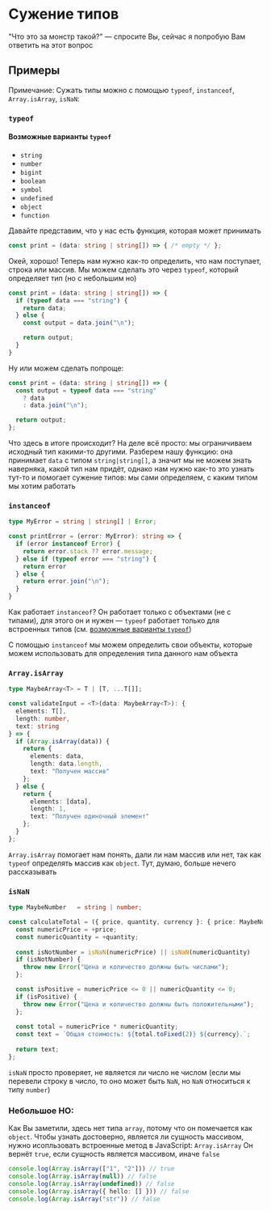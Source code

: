 # Сужение типов

"Что это за монстр такой?" — спросите Вы, сейчас я попробую Вам ответить на этот вопрос

## Примеры

Примечание:
Сужать типы можно с помощью `typeof`, `instanceof`, `Array.isArray`, `isNaN`:

### `typeof`

#### Возможные варианты `typeof`

- `string`
- `number`
- `bigint`
- `boolean`
- `symbol`
- `undefined`
- `object`
- `function`

Давайте представим, что у нас есть функция, которая может принимать

```ts twoslash
const print = (data: string | string[]) => { /* empty */ };
```

Окей, хорошо! Теперь нам нужно как-то определить, что нам поступает, строка или массив.
Мы можем сделать это через `typeof`, который определяет тип (но с небольшим но)

```ts copy twoslash
const print = (data: string | string[]) => {
  if (typeof data === "string") {
    return data;
  } else {
    const output = data.join("\n");

    return output;
  }
}
```

Ну или можем сделать попроще:

```ts copy twoslash
const print = (data: string | string[]) => {
  const output = typeof data === "string"
    ? data
    : data.join("\n");

  return output;
};
```

Что здесь в итоге происходит? На деле всё просто: мы ограничиваем исходный тип какими-то другими. Разберем нашу функцию:
она принимает `data` с типом `string|string[]`, а значит мы не можем знать наверняка, какой тип нам придёт, однако нам нужно как-то это узнать
тут-то и помогает сужение типов: мы сами определяем, с каким типом мы хотим работать

### `instanceof`

```ts copy twoslash
type MyError = string | string[] | Error;

const printError = (error: MyError): string => {
  if (error instanceof Error) {
    return error.stack ?? error.message;
  } else if (typeof error === "string") {
    return error
  } else {
    return error.join("\n");
  }
}
```

Как работает `instanceof`? Он работает только с объектами (не с типами), для этого он и нужен — `typeof` работает только для встроенных типов
(см. [возможные варианты `typeof`](#возможные-варианты-typeof))

С помощью `instanceof` мы можем определить свои объекты, которые можем использовать для определения типа данного нам объекта

### `Array.isArray`

```ts copy twoslash
type MaybeArray<T> = T | [T, ...T[]];

const validateInput = <T>(data: MaybeArray<T>): {
  elements: T[],
  length: number,
  text: string
} => {
  if (Array.isArray(data)) {
    return {
      elements: data,
      length: data.length,
      text: "Получен массив"
    };
  } else {
    return {
      elements: [data],
      length: 1,
      text: "Получен одиночный элемент"
    };
  }
};
```

`Array.isArray` помогает нам понять, дали ли нам массив или нет, так как `typeof` определять массив как `object`.
Тут, думаю, больше нечего рассказывать

### `isNaN`

```ts copy twoslash
type MaybeNumber   = string | number;

const calculateTotal = ({ price, quantity, currency }: { price: MaybeNumber, quantity: MaybeNumber, currency: string }): string => {
  const numericPrice = +price;
  const numericQuantity = +quantity;
  
  const isNotNumber = isNaN(numericPrice) || isNaN(numericQuantity)
  if (isNotNumber) {
    throw new Error("Цена и количество должны быть числами");
  };

  const isPositive = numericPrice <= 0 || numericQuantity <= 0;
  if (isPositive) {
    throw new Error("Цена и количество должны быть положительными");
  };
  
  const total = numericPrice * numericQuantity;
  const text = `Общая стоимость: ${total.toFixed(2)} ${currency}.`;
  
  return text;
};
```

`isNaN` просто проверяет, не является ли число не числом (если мы перевели строку в число, то оно может быть `NaN`, но `NaN` относиться к типу `number`)

### Небольшое НО:

Как Вы заметили, здесь нет типа `array`, потому что он помечается как `object`. Чтобы узнать достоверно,
является ли сущность массивом, нужно исопльзовать встроенные метод в JavaScript: `Array.isArray`
Он вернёт `true`, если сущность является массивом, иначе `false`

```ts copy
console.log(Array.isArray(["1", "2"])) // true
console.log(Array.isArray(null)) // false
console.log(Array.isArray(undefined)) // false
console.log(Array.isArray({ hello: [] })) // false
console.log(Array.isArray("str")) // false
```
